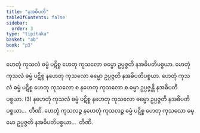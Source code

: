 ```yaml
---
title: "နအဓိပတိ"
tableOfContents: false
sidebar:
  order: 3
type: "tipitaka"
basket: "ab"
book: "p3"
---
```



<DynamicBreadcrumb />

<Division number="6" book="p3" e="ch" v="39" p="196">

<Paragraph number="7" book="p3">
ဟေတုံ ကုသလံ ဓမ္မံ ပဋိစ္စ ဟေတု ကုသလော ဓမ္မော ဥပ္ပဇ္ဇတိ နအဓိပတိပစ္စယာ. ဟေတုံ ကုသလံ ဓမ္မံ ပဋိစ္စ နဟေတု ကုသလော ဓမ္မော ဥပ္ပဇ္ဇတိ နအဓိပတိပစ္စယာ. ဟေတုံ ကုသလံ ဓမ္မံ ပဋိစ္စ ဟေတု ကုသလော စ နဟေတု ကုသလော စ ဓမ္မာ ဥပ္ပဇ္ဇန္တိ နအဓိပတိပစ္စယာ. (3)
</Paragraph>

</Division>
<Division number="7" book="p3" e="ch" v="39" p="196">

<Paragraph number="8" book="p3">
နဟေတုံ ကုသလံ ဓမ္မံ ပဋိစ္စ နဟေတု ကုသလော ဓမ္မော ဥပ္ပဇ္ဇတိ နအဓိပတိပစ္စယာ…  တီဏိ.
</Paragraph>

<Paragraph number="9" book="p3">
ဟေတုံ ကုသလဉ္စ နဟေတုံ ကုသလဉ္စ ဓမ္မံ ပဋိစ္စ ဟေတု ကုသလော ဓမ္မော ဥပ္ပဇ္ဇတိ နအဓိပတိပစ္စယာ…  တီဏိ.
</Paragraph>
</Division>